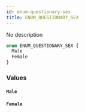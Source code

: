 ```yaml
---
id: enum-questionary-sex
title: ENUM_QUESTIONARY_SEX
---
```


No description

```graphql
enum ENUM_QUESTIONARY_SEX {
  Male
  Female
}
```

### Values

#### `Male`

#### `Female`
